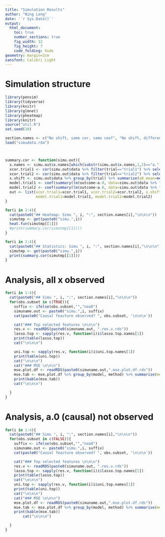 ```yaml
---
title: "Simulation Results"
author: "Ning Leng"
date: '`r Sys.Date()`'
output: 
  html_document:
    toc: true
    number_sections: true
    fig_width: 12
    fig_height: 7
    code_folding: hide
geometry: margin=2cm
sansfont: Calibri Light
---
```


# Simulation structure
```r
library(pensim)
library(tidyverse)
library(knitr)
library(glmnet)
library(pheatmap)
library(knitr)
source("util.R")
set.seed(10)

section.names <- c("No shift, same cor, same coef", "No shift, different cor, same coef", "No shift, same cor, diff coef", "With shift, same cor, same coef")
load("simudata.rda")



summary.cor <- function(simu.out){
  x.names <- simu.out$x.names[which(substr(simu.out$x.names,1,2)=="a.")]
  xcor.trial1 <- cor(simu.out$data %>% filter(trial=="trial1") %>% select(!!x.names, outcome))
  xcor.trial2 <- cor(simu.out$data %>% filter(trial=="trial2") %>% select(!!x.names, outcome))
  x.shift <- simu.out$data %>% group_by(trial) %>% summarize(a0_mean=mean(a.0))
  model.trial1 <- coef(summary(lm(outcome~a.0, data=simu.out$data %>% filter(trial=="trial1"))))
  model.trial2 <- coef(summary(lm(outcome~a.0, data=simu.out$data %>% filter(trial=="trial2"))))
  out <- list(xcor.trial1=xcor.trial1, xcor.trial2=xcor.trial2, x.shift=x.shift,
              model.trial1=model.trial1, model.trial2=model.trial2)
}

```





```r
for(i in 1:4){
  cat(paste0("## Heatmap: Simu ", i, ":", section.names[i],"\n\n\n"))
  simutmp <- get(paste0("simu.",i))
  heat.fun(simutmp[[1]])
  #print(summary.cor(simutmp[[1]]))
}
```




```r
for(i in 1:4){
  cat(paste0("## Statistics: Simu ", i, ":", section.names[i],"\n\n\n"))
  simutmp <- get(paste0("simu.",i))
  print(summary.cor(simutmp[[1]]))
}
```

# Analysis, all x observed



```r
for(i in 1:4){
  cat(paste0("## Simu ", i, ":", section.names[i],"\n\n\n"))
  for(obs.subset in c(TRUE)){
    suffix <- ifelse(obs.subset,"","noa0")
    simuname.out <- paste0("simu.",i, suffix)
    cat(paste0("Causal feacture observed? ", obs.subset, '\n\n\n'))

    cat("### Top selected features \n\n\n")
    res.v <- readRDS(paste0(simuname.out, ".res.v.rds"))
    lasso.top <- sapply(res.v, function(i)i$lasso.top.names[1])
    print(table(lasso.top))
    cat("\n\n\n")

    uni.top <- sapply(res.v, function(i)i$uni.top.names[1])
    print(table(uni.top))
    cat("\n\n\n")
    cat("### MSE \n\n\n")
    mse.plot.df <- readRDS(paste0(simuname.out,".mse.plot.df.rds"))
    mse.tab <- mse.plot.df %>% group_by(model, method) %>% summarise(mean=mean(mse), median=median(mse))
    print(kable(mse.tab))
    cat("\n\n\n")

  }
}


```


# Analysis, a.0 (causal) not observed



```r
for(i in 1:4){
  cat(paste0("## Simu ", i, ":", section.names[i],"\n\n\n"))
  for(obs.subset in c(FALSE)){
    suffix <- ifelse(obs.subset,"","noa0")
    simuname.out <- paste0("simu.",i, suffix)
    cat(paste0("Causal feacture observed? ", obs.subset, '\n\n\n'))

    cat("### Top selected features \n\n\n")
    res.v <- readRDS(paste0(simuname.out, ".res.v.rds"))
    lasso.top <- sapply(res.v, function(i)i$lasso.top.names[1])
    print(table(lasso.top))
    cat("\n\n\n")
    uni.top <- sapply(res.v, function(i)i$uni.top.names[1])
    print(table(uni.top))
    cat("\n\n\n")
    cat("### MSE \n\n\n")
    mse.plot.df <- readRDS(paste0(simuname.out,".mse.plot.df.rds"))
    mse.tab <- mse.plot.df %>% group_by(model, method) %>% summarise(mean=mean(mse), median=median(mse))
    print(kable(mse.tab))
        cat("\n\n\n")

  }
}


```
